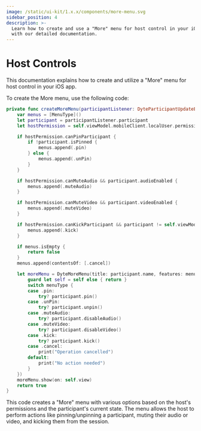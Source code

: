 ```yaml
---
image: /static/ui-kit/1.x.x/components/more-menu.svg
sidebar_position: 4
description: >-
  Learn how to create and use a "More" menu for host control in your iOS app
  with our detailed documentation.
---
```


# Host Controls

This documentation explains how to create and utilize a "More" menu for host control in your iOS app.

To create the More menu, use the following code:

```swift
private func createMoreMenu(participantListener: DyteParticipantUpdateEventListener, indexPath: IndexPath) -> Bool {
    var menus = [MenuType]()
    let participant = participantListener.participant
    let hostPermission = self.viewModel.mobileClient.localUser.permissions.host

    if hostPermission.canPinParticipant {
        if !participant.isPinned {
            menus.append(.pin)
        } else {
            menus.append(.unPin)
        }
    }

    if hostPermission.canMuteAudio && participant.audioEnabled {
        menus.append(.muteAudio)
    }

    if hostPermission.canMuteVideo && participant.videoEnabled {
        menus.append(.muteVideo)
    }

    if hostPermission.canKickParticipant && participant != self.viewModel.mobileClient.localUser {
        menus.append(.kick)
    }

    if menus.isEmpty {
        return false
    }
    menus.append(contentsOf: [.cancel])

    let moreMenu = DyteMoreMenu(title: participant.name, features: menus, onSelect: { [weak self] menuType in
        guard let self = self else { return }
        switch menuType {
        case .pin:
            try? participant.pin()
        case .unPin:
            try? participant.unpin()
        case .muteAudio:
            try? participant.disableAudio()
        case .muteVideo:
            try? participant.disableVideo()
        case .kick:
            try? participant.kick()
        case .cancel:
            print("Operation cancelled")
        default:
            print("No action needed")
        }
    })
    moreMenu.show(on: self.view)
    return true
}
```

This code creates a "More" menu with various options based on the host's permissions and
the participant's current state. The menu allows the host to perform actions like pinning/unpinning
a participant, muting their audio or video, and kicking them from the session.
